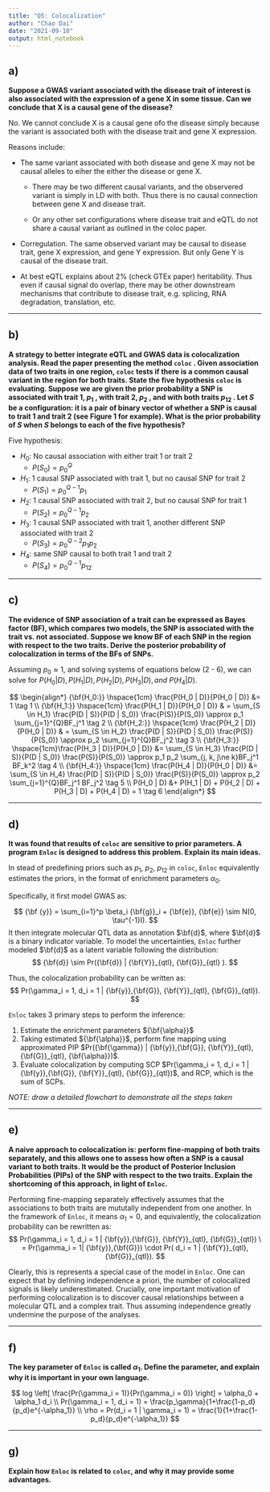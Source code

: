 ```yaml
---
title: "Q5: Colocalization"
author: "Chao Dai"
date: "2021-09-10"
output: html_notebook
---
```



## a) 

**Suppose a GWAS variant associated with the disease trait of interest is also associated with the expression of a gene X in some tissue. Can we conclude that X is a causal gene of the disease?**

No. We cannot conclude X is a causal gene ofo the disease simply because the variant is associated both with the disease trait and gene X expression.

Reasons include:

* The same variant associated with both disease and gene X may not be causal alleles to eiher the either the disease or gene X.

    * There may be two different causal variants, and the observered variant is simply in LD with both. Thus there is no causal connection between gene X and disease trait. 

    * Or any other set configurations where disease trait and eQTL do not share a causal variant as outlined in the coloc paper. 

* Corregulation. The same observed variant may be causal to disease trait, gene X expression, and gene Y expression. But only Gene Y is causal of the disease trait. 

* At best eQTL explains about 2% (check GTEx paper) heritability. Thus even if causal signal do overlap, there may be other downstream mechanisms that contribute to disease trait, e.g. splicing, RNA degradation, translation, etc.

------------------------------------------------------------------------

## b) 

**A strategy to better integrate eQTL and GWAS data is colocalization analysis. Read the paper presenting the method `coloc` . Given association data of two traits in one region, `coloc` tests if there is a common causal variant in the region for both traits. State the five hypothesis `coloc` is evaluating. Suppose we are given the prior probability a SNP is associated with trait 1, $p_1$ , with trait 2, $p_2$ , and with both traits $p_{12}$ . Let $S$ be a configuration: it is a pair of binary vector of whether a SNP is causal to trait 1 and trait 2 (see Figure 1 for example). What is the prior probability of $S$ when $S$ belongs to each of the five hypothesis?**

Five hypothesis: 

* $H_0$: No causal association with either trait 1 or trait 2
  - $P(S_0) = p_0^Q$
* $H_1$: 1 causal SNP associated with trait 1, but no causal SNP for trait 2 
  - $P(S_1) = p_0^{Q-1}p_1$
* $H_2$: 1 causal SNP associated with trait 2, but no causal SNP for trait 1 
  - $P(S_2) = p_0^{Q-1}p_2$
* $H_3$: 1 causal SNP associated with trait 1, another different SNP associated with trait 2 
  - $P(S_3) = p_0^{Q-2} p_1 p_2$
* $H_4$: same SNP causal to both trait 1 and trait 2
  - $P(S_4) = p_0^{Q-1}p_{12}$


------------------------------------------------------------------------

## c) 

**The evidence of SNP association of a trait can be expressed as Bayes factor (BF), which compares two models, the SNP is associated with the trait vs. not associated. Suppose we know BF of each SNP in the region with respect to the two traits. Derive the posterior probability of colocalization in terms of the BFs of SNPs.**

Assuming $p_0 \approx 1$, and solving systems of equations below (2 - 6), we can solve for $P(H_0 | D),  P(H_1 | D) , P(H_2 | D) , P(H_3 | D), and ~ P(H_4 | D)$. 

$$
\begin{align*}
{\bf{H_0:}} \hspace{1cm} \frac{P(H_0 | D)}{P(H_0 | D)} &= 1  \tag 1 \\
{\bf{H_1:}} \hspace{1cm} \frac{P(H_1 | D)}{P(H_0 | D)} & = \sum_{S \in H_1} \frac{P(D | S)}{P(D | S_0)} \frac{P(S)}{P(S_0)} \approx p_1 \sum_{j=1}^{Q}BF_j^1 \tag 2 \\
{\bf{H_2:}} \hspace{1cm} \frac{P(H_2 | D)}{P(H_0 | D)} & = \sum_{S \in H_2} \frac{P(D | S)}{P(D | S_0)} \frac{P(S)}{P(S_0)} \approx p_2 \sum_{j=1}^{Q}BF_j^2 \tag 3 \\
{\bf{H_3:}} \hspace{1cm}\frac{P(H_3 | D)}{P(H_0 | D)} &= \sum_{S \in H_3} \frac{P(D | S)}{P(D | S_0)} \frac{P(S)}{P(S_0)} \approx p_1 p_2  \sum_{j, k, j\ne k}BF_j^1 BF_k^2 \tag 4 \\
{\bf{H_4:}} \hspace{1cm} \frac{P(H_4 | D)}{P(H_0 | D)} &= \sum_{S \in H_4} \frac{P(D | S)}{P(D | S_0)} \frac{P(S)}{P(S_0)} \approx p_2 \sum_{j=1}^{Q}BF_j^1 BF_j^2 \tag 5 \\
P(H_0 | D) &+ P(H_1 | D) + P(H_2 | D) + P(H_3 | D) + P(H_4 | D) = 1 \tag 6
\end{align*}
$$




------------------------------------------------------------------------

## d) 

**It was found that results of `coloc` are sensitive to prior parameters. A program `Enloc` is designed to address this problem. Explain its main ideas.**

In stead of predefining priors such as $p_1$, $p_2$, $p_{12}$ in `coloc`, `Enloc` equivalently estimates the priors, in the format of enrichment parameters $\alpha_0$. 

Specifically, it first model GWAS as:

$$
{\bf {y}} = \sum_{i=1}^p \beta_i {\bf{g}}_i + {\bf{e}}, {\bf{e}} \sim N(0, \tau^{-1}I).
$$
It then integrate molecular QTL data as annotation $\bf{d}$, where $\bf{d}$ is a binary indicator variable. To model the uncertainties, `Enloc` further modeled $\bf{d}$ as a latent variable following the distribution:
$$
{\bf{d}} \sim Pr({\bf{d}} | {\bf{Y}}_{qtl}, {\bf{G}}_{qtl} ).
$$

Thus, the colocalization probability can be written as:
$$
Pr(\gamma_i = 1, d_i = 1 | {\bf{y}},{\bf{G}}, {\bf{Y}}_{qtl}, {\bf{G}}_{qtl}).
$$

`Enloc` takes 3 primary steps to perform the inference:

1. Estimate the enrichment parameters ${\bf{\alpha}}$
2. Taking estimated ${\bf{\alpha}}$, perform fine mapping using approximated PIP $Pr({\bf{\gamma}} | {\bf{y}},{\bf{G}}, {\bf{Y}}_{qtl}, {\bf{G}}_{qtl}, {\bf{\alpha}})$.
3. Evaluate colocalization by computing SCP $Pr(\gamma_i = 1, d_i = 1 | {\bf{y}},{\bf{G}}, {\bf{Y}}_{qtl}, {\bf{G}}_{qtl})$, and RCP, which is the sum of SCPs.

*NOTE: draw a detailed flowchart to demonstrate all the steps taken*

------------------------------------------------------------------------

## e) 

**A naive approach to colocalization is: perform fine-mapping of both traits separately, and this allows one to assess how often a SNP is a causal variant to both traits. It would be the product of Posterior Inclusion Probabilities (PIPs) of the SNP with respect to the two traits. Explain the shortcoming of this approach, in light of `Enloc`.**

Performing fine-mapping separately effectively assumes that the associations to both traits are mututally independent from one another. In the framework of `Enloc`, it means $\alpha_1 = 0$, and equivalently, the colocalization probability can be rewritten as: 
$$
Pr(\gamma_i = 1, d_i = 1 | {\bf{y}},{\bf{G}}, {\bf{Y}}_{qtl}, {\bf{G}}_{qtl}) \
 = Pr(\gamma_i = 1| {\bf{y}},{\bf{G}}) \cdot Pr( d_i = 1 | {\bf{Y}}_{qtl}, {\bf{G}}_{qtl}).
$$

Clearly, this is represents a special case of the model in `Enloc`. One can expect that by defining independence a priori, the number of colocalized signals is likely underestimated. Crucially, one important motivation of performing colocalization is to discover causal relationships between a molecular QTL and a complex trait. Thus assuming independence greatly undermine the purpose of the analyses.



------------------------------------------------------------------------

## f) 

**The key parameter of `Enloc` is called $\alpha_1$. Define the parameter, and explain why it is important in your own language.**

$$
log \left[ \frac{Pr(\gamma_i = 1)}{Pr(\gamma_i = 0)} \right] = \alpha_0 + \alpha_1 d_i \\
Pr(\gamma_i = 1, d_i = 1) = \frac{p_\gamma}{1+\frac{1-p_d}{p_d}e^{-\alpha_1}} \\
\rho = Pr(d_i = 1 | \gamma_i = 1) = \frac{1}{1+\frac{1-p_d}{p_d}e^{-\alpha_1}}
$$


------------------------------------------------------------------------

## g) 

**Explain how `Enloc` is related to `coloc`, and why it may provide some advantages.**



